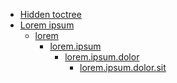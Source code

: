 <TableOfContents>


  - [Hidden toctree](index.mdx)
  - [Lorem ipsum](lorem.mdx)
    - [lorem](lorem.mdx#lorem)
      - [lorem.ipsum](lorem.mdx#id1)
        - [lorem.ipsum.dolor](lorem.mdx#lorem-ipsum-dolor)
          - [lorem.ipsum.dolor.sit](lorem.mdx#lorem-ipsum-dolor-sit)
</TableOfContents>
